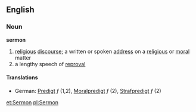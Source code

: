 ==English==
===Noun===
'''sermon'''
# [[religious]] [[discourse]]; a written or spoken [[address]] on a [[religious]] or [[moral]] matter
# a lengthy speech of [[reproval]]
====Translations====
*German: [[Predigt]] ''f'' (1,2), [[Moralpredigt]] ''f'' (2), [[Strafpredigt]] ''f'' (2)

[[et:Sermon]]
[[pl:Sermon]]
